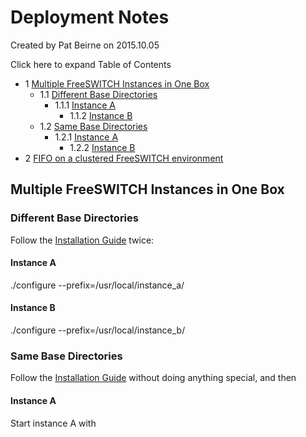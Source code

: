
# Deployment Notes 

 Created by  Pat Beirne on 2015.10.05

Click here to expand Table of Contents

* 1 [Multiple FreeSWITCH Instances in One Box](#multiple-freeswitch-instances-in-one-box)  
   * 1.1 [Different Base Directories](#different-base-directories)  
      * 1.1.1 [Instance A](#instance-a)  
         * 1.1.2 [Instance B](#instance-b)  
   * 1.2 [Same Base Directories](#same-base-directories)  
      * 1.2.1 [Instance A](#instance-a)  
         * 1.2.2 [Instance B](#instance-a)
* 2 [FIFO on a clustered FreeSWITCH environment](#fifo-on-a-clustered-freeswitch-environment)

## Multiple FreeSWITCH Instances in One Box

### Different Base Directories

Follow the [Installation Guide](https://wiki.freeswitch.org/wiki/Installation%5FGuide "Installation Guide") twice:

#### Instance A

./configure --prefix=/usr/local/instance_a/

#### Instance B

./configure --prefix=/usr/local/instance_b/

### Same Base Directories

Follow the [Installation Guide](https://wiki.freeswitch.org/wiki/Installation%5FGuide "Installation Guide") without doing anything special, and then

#### Instance A

Start instance A with

/usr/local/freeswitch/bin/freeswitch -conf /a/conf -log /a/log -db /a/db

#### Instance B

Start instance B with

/usr/local/freeswitch/bin/freeswitch -conf /b/conf -log /b/log -db /b/db

## FIFO on a clustered FreeSWITCH environment

FreeSWITCH does not share the state of FIFO across multiple instances, therefore, the PARK function should be used instead of FIFO within a FreeSWITCH clustered. One way to implement it is this: When an agent is ready to take call, use PARK to park the channel in one or more dedicated "agent"-instance of FreeSWITCH. Then, using the event socket, you can capture where the agent is parked on, and possibily store it in a persistence storage. When a caller arrives, you can determine which agent should serve this caller and forward the caller to the specific "agent"-instance where the agent is parked on.


